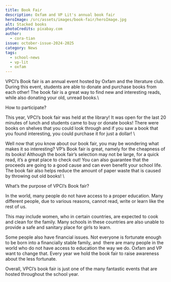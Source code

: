 ```yaml
---
title: Book Fair
description: Oxfam and VP Lit's annual book fair
heroImage: /src/assets/images/book-fair/heroImage.jpg
alt: Stacked books
photoCredits: pixabay.com
author:
  - cora-tian
issue: october-issue-2024-2025
category: News
tags:
  - school-news
  - vp-lit
  - oxfam
---
```

VPCI’s Book fair is an annual event hosted by Oxfam and the literature club. During this event, students are able to donate and purchase books from each other! The book fair is a great way to find new and interesting reads, while also donating your old, unread books.\


How to participate?

This year, VPCI’s book fair was held at the library! It was open for the last 20 minutes of lunch and students came to buy or donate books! There were books on shelves that you could look through and if you saw a book that you found interesting, you could purchase it for just a dollar! \


Well now that you know about our book fair, you may be wondering what makes it so interesting? VP’s Book fair is great, namely for the cheapness of its books! Although the book fair’s selection may not be large, for a quick read, it’s a great place to check out! You can also guarantee that the proceeds are going to a good cause and can even benefit your school life. The book fair also helps reduce the amount of paper waste that is caused by throwing out old books! \


What’s the purpose of VPCI’s Book fair?

In the world, many people do not have access to a proper education. Many different people, due to various reasons, cannot read, write or learn like the rest of us. 



This may include women, who in certain countries, are expected to cook and clean for the family. Many schools in these countries are also unable to provide a safe and sanitary place for girls to learn. 



Some people also have financial issues. Not everyone is fortunate enough to be born into a financially stable family, and  there are many people in the world who do not have access to education the way we do. Oxfam and VP want to change that. Every year we hold the book fair to raise awareness about the less fortunate. 



Overall, VPCI’s book fair is just one of the many fantastic events that are hosted throughout the school year.
